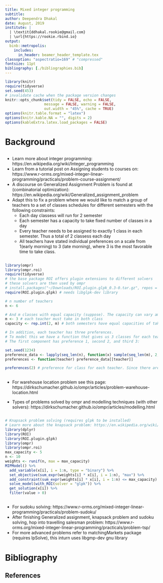 ```yaml
---
title: Mixed integer programming
subtitle: 
author: Deependra Dhakal
date: August, 2019
institute: |
  | \textit{ddhakal.rookie@gmail.com}
  | \url{https://rookie.rbind.io}
output: 
  binb::metropolis:
    includes:
      in_header: beamer_header_template.tex
classoption: "aspectratio=169" # "compressed"
fontsize: 11pt
bibliography: [./bibliographies.bib]
---
```


```r
library(knitr)
require(tidyverse)
set.seed(453)
# invalidate cache when the package version changes
knitr::opts_chunk$set(tidy = FALSE, echo = FALSE, 
                  message = FALSE, warning = FALSE,
                  out.width = "45%", cache = TRUE)
options(knitr.table.format = "latex")
options(knitr.kable.NA = "", digits = 2)
options(kableExtra.latex.load_packages = FALSE)
```

# Background

##

- Learn more about integer programming: https://en.wikipedia.org/wiki/Integer_programming
- Learn from a tutorial post on Assigning students to courses on: https://www.r-orms.org/mixed-integer-linear-programming/practicals/problem-course-assignment/
- A discourse on Generalized Assignment Problem is found at (combinatorial optimization): https://en.wikipedia.org/wiki/Generalized_assignment_problem
- Adapt this to fix a problem where we would like to match a group of teachers to a set of classes schedules for different semesters with the following constraints:
  - Each day classess will run for 2 semester
  - Each semester has a capacity to take fixed number of classes in a day
  - Every teacher needs to be assigned to exactly 1 class in each semester. Thus a total of 2 classess each day
  - All teachers have stated individual preferences on a scale from 1(early morning) to 3 (late morning), where 3 is the most favorable time to take class.

##

```r
library(ompr)
library(ompr.roi)
require(tidyverse)
# the base package ROI offers plugin extensions to different solvers
# these solvers are then used by ompr
# install.packages("~/Downloads/ROI.plugin.glpk_0.3-0.tar.gz", repos = NULL, type = "source")
require(ROI.plugin.glpk) # needs libglpk-dev library

# n number of teachers
n <- 6

# And m classes with equal capacity (suppose). The capacity can vary among courses though.
m <- 3 # each teacher must take in both class
capacity <- rep.int(2, m) # both semesters have equal capacities of taking daily classess, suppose 3 

# In addition, each teacher has three preferences. 
# To model this we have a function that gives us 3 classes for each teacher. 
# The first component has preference 1, second 2, and third 3:

set.seed(1234)
preference_data <- lapply(seq_len(n), function(x) sample(seq_len(m), 2, replace = FALSE))
preferences <- function(teacher) preference_data[[teacher]]

preferences(2) # preference for class for each teacher. Since there are only two semesters, 
```

##

- For warehouse location problem see this page: https://dirkschumacher.github.io/ompr/articles/problem-warehouse-location.html

- Types of problems solved by ompr and modelling techniques (with other solvers): https://dirkschumacher.github.io/ompr/articles/modelling.html

##

```r
# Knapsack problem solving (requires glpk to be installed)
# Learn more about the knapsack problem: https://en.wikipedia.org/wiki/Knapsack_problem
library(dplyr)
library(ROI)
library(ROI.plugin.glpk)
library(ompr)
library(ompr.roi)
max_capacity <- 5
n <- 10
weights <- runif(n, max = max_capacity)
MIPModel() %>%
  add_variable(x[i], i = 1:n, type = "binary") %>%
  set_objective(sum_expr(weights[i] * x[i], i = 1:n), "max") %>%
  add_constraint(sum_expr(weights[i] * x[i], i = 1:n) <= max_capacity) %>%
  solve_model(with_ROI(solver = "glpk")) %>% 
  get_solution(x[i]) %>% 
  filter(value > 0)

```

##

- For sudoku solving: https://www.r-orms.org/mixed-integer-linear-programming/practicals/problem-sudoku/
- After finishing Generalized assignment, knapsack problem and sudoku solving, hop into travelling salesman problem: https://www.r-orms.org/mixed-integer-linear-programming/practicals/problem-tsp/
- For more advanced problems refer to matchingMarkets package (requires lpSolve), this inturn uses libgmp-dev gnu library

# Bibliography

## References

